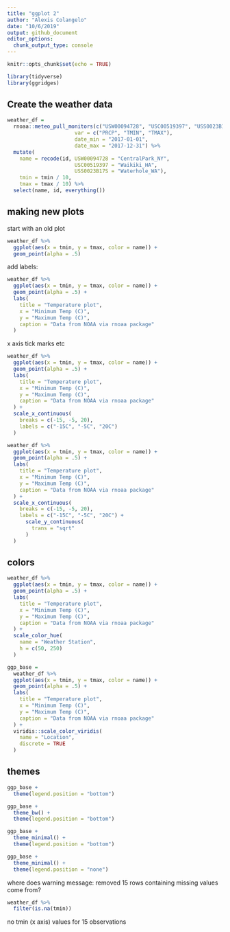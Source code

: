 ```yaml
---
title: "ggplot 2"
author: "Alexis Colangelo"
date: "10/6/2019"
output: github_document
editor_options: 
  chunk_output_type: console
---
```


```r
knitr::opts_chunk$set(echo = TRUE)

library(tidyverse)
library(ggridges)
```

## Create the weather data

```r
weather_df = 
  rnoaa::meteo_pull_monitors(c("USW00094728", "USC00519397", "USS0023B17S"),
                      var = c("PRCP", "TMIN", "TMAX"),
                      date_min = "2017-01-01",
                      date_max = "2017-12-31") %>%
  mutate(
    name = recode(id, USW00094728 = "CentralPark_NY", 
                      USC00519397 = "Waikiki_HA",
                      USS0023B17S = "Waterhole_WA"),
    tmin = tmin / 10,
    tmax = tmax / 10) %>%
  select(name, id, everything())
```

## making new plots

start with an old plot
```r
weather_df %>%
  ggplot(aes(x = tmin, y = tmax, color = name)) +
  geom_point(alpha = .5)
```

add labels:
```r
weather_df %>%
  ggplot(aes(x = tmin, y = tmax, color = name)) +
  geom_point(alpha = .5) +
  labs(
    title = "Temperature plot",
    x = "Minimum Temp (C)",
    y = "Maximum Temp (C)",
    caption = "Data from NOAA via rnoaa package"
  )
```

x axis tick marks etc

```r
weather_df %>%
  ggplot(aes(x = tmin, y = tmax, color = name)) +
  geom_point(alpha = .5) +
  labs(
    title = "Temperature plot",
    x = "Minimum Temp (C)",
    y = "Maximum Temp (C)",
    caption = "Data from NOAA via rnoaa package"
  ) +
  scale_x_continuous(
    breaks = c(-15, -5, 20),
    labels = c("-15C", "-5C", "20C")
  )
```

```r
weather_df %>%
  ggplot(aes(x = tmin, y = tmax, color = name)) +
  geom_point(alpha = .5) +
  labs(
    title = "Temperature plot",
    x = "Minimum Temp (C)",
    y = "Maximum Temp (C)",
    caption = "Data from NOAA via rnoaa package"
  ) +
  scale_x_continuous(
    breaks = c(-15, -5, 20),
    labels = c("-15C", "-5C", "20C") +
      scale_y_continuous(
        trans = "sqrt"
      )
  )
```

## colors

```r
weather_df %>%
  ggplot(aes(x = tmin, y = tmax, color = name)) +
  geom_point(alpha = .5) +
  labs(
    title = "Temperature plot",
    x = "Minimum Temp (C)",
    y = "Maximum Temp (C)",
    caption = "Data from NOAA via rnoaa package"
  ) +
  scale_color_hue(
    name = "Weather Station",
    h = c(50, 250)
  )
```

```r
ggp_base = 
  weather_df %>%
  ggplot(aes(x = tmin, y = tmax, color = name)) +
  geom_point(alpha = .5) +
  labs(
    title = "Temperature plot",
    x = "Minimum Temp (C)",
    y = "Maximum Temp (C)",
    caption = "Data from NOAA via rnoaa package"
  ) +
  viridis::scale_color_viridis(
    name = "Location",
    discrete = TRUE
  )
```

## themes

```r
ggp_base +
  theme(legend.position = "bottom")
```

```r
ggp_base +
  theme_bw() +
  theme(legend.position = "bottom")
```

```r
ggp_base +
  theme_minimal() +
  theme(legend.position = "bottom")
```

```r
ggp_base +
  theme_minimal() +
  theme(legend.position = "none")
```

where does warning message: removed 15 rows containing missing values come from?
```r
weather_df %>%
  filter(is.na(tmin))
```
no tmin (x axis) values for 15 observations




